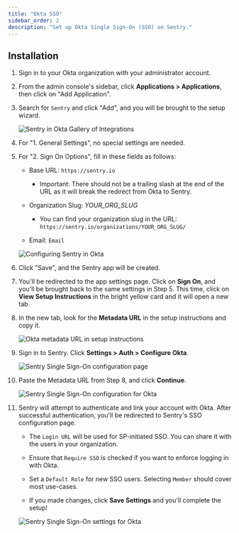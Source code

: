 ```yaml
---
title: "Okta SSO"
sidebar_order: 2
description: "Set up Okta Single Sign-On (SSO) on Sentry."
---
```


## Installation

1. Sign in to your Okta organization with your administrator account.

1. From the admin console's sidebar, click **Applications > Applications**, then click on "Add Application".

1. Search for `Sentry` and click "Add", and you will be brought to the setup wizard.
   
   ![Sentry in Okta Gallery of Integrations](okta-gallery.png)
   
1. For "1. General Settings", no special settings are needed. 

1. For "2. Sign On Options", fill in these fields as follows: 
   
   - Base URL: `https://sentry.io`
      
      - Important: There should not be a trailing slash at the end of the URL as it will break the redirect from Okta to Sentry.
      
   - Organization Slug: *YOUR_ORG_SLUG*
   
      - You can find your organization slug in the URL: `https://sentry.io/organizations/YOUR_ORG_SLUG/`
      
   - Email: `Email`
   
   ![Configuring Sentry in Okta](okta-settings-for-sentry.png)
   
1. Click "Save", and the Sentry app will be created. 

1. You'll be redirected to the app settings page. Click on **Sign On**, and you'll be brought back to the same settings in Step 5. This time, click on **View Setup Instructions** in the bright yellow card and it will open a new tab.  

1. In the new tab, look for the **Metadata URL** in the setup instructions and copy it.

   ![Okta metadata URL in setup instructions](okta-setup-instructions-page.png)

1. Sign in to Sentry. Click **Settings > Auth > Configure Okta**.
      
   ![Sentry Single Sign-On configuration page](okta-sentry-sso-settings-page.png)
   
1. Paste the Metadata URL from Step 8, and click **Continue**.

   ![Sentry Single Sign-On configuration for Okta](okta-sentry-settings-metadata-url.png)
   
1. Sentry will attempt to authenticate and link your account with Okta. After successful authentication, you'll be redirected to Sentry's SSO configuration page.

   - The `Login URL` will be used for SP-initiated SSO. You can share it with the users in your organization.
   
   - Ensure that `Require SSO` is checked if you want to enforce logging in with Okta.
   
   - Set a `Default Role` for new SSO users. Selecting `Member` should cover most use-cases.
   
   - If you made changes, click **Save Settings** and you'll complete the setup!
   
   ![Sentry Single Sign-On settings for Okta](okta-sentry-settings-for-okta.png)
